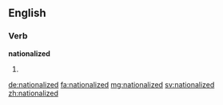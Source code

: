 ==English==

===Verb===
'''nationalized'''

# {{past of|nationalize}}

[[de:nationalized]]
[[fa:nationalized]]
[[mg:nationalized]]
[[sv:nationalized]]
[[zh:nationalized]]
